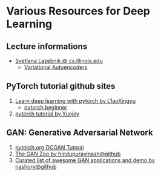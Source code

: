 # Various Resources for Deep Learning

## Lecture informations

- [Svetlana Lazebnik @ cs.illinois.edu](http://slazebni.cs.illinois.edu/)
    - [Variational Autoencoders](http://slazebni.cs.illinois.edu/spring17/lec12_vae.pdf)
    
## PyTorch tutorial github sites

1. [Learn deep learning with pytorch by L1aoXingyu](https://github.com/L1aoXingyu/code-of-learn-deep-learning-with-pytorch)
    - [pytorch beginner](https://github.com/L1aoXingyu/pytorch-beginner)
1. [pytorch tutorial by Yunjey](https://github.com/yunjey/pytorch-tutorial)


## GAN: Generative Adversarial Network

1. [pytorch.org DCGAN Tutoral](https://pytorch.org/tutorials/beginner/dcgan_faces_tutorial.html)
1. [The GAN Zoo by hindupuravinash@github](https://github.com/hindupuravinash/the-gan-zoo)
1. [Curated list of awesome GAN applications and demo by nashory@github](https://github.com/nashory/gans-awesome-applications)
